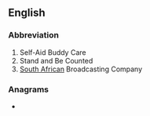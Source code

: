 ==English==

===Abbreviation===
{{rfc-header|Abbreviation}}
{{head|en|abbreviation}}

# Self-Aid Buddy Care
# Stand and Be Counted
# [[South Africa]]n Broadcasting Company

===Anagrams===
* {{anagrams|en|ABCS|ABCs|B.A.Sc.|BACS|BASc|SCBA|bacs|cabs|scab}}